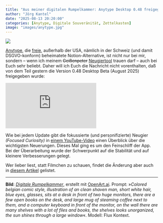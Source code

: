 ```yaml
---
title: "Aus meiner digitalen Rumpelkammer: Anytype Desktop 0.48 freigegeben"
author: "Jörg Kantel"
date: "2025-08-13 20:20:00"
categories: [Anytype, Digitale Souveränität, Zettelkasten]
image: "images/anytype.jpg"
---
```


[![](images/anytype-b.jpg)](https://www.flickr.com/photos/schockwellenreiter/54719044550/)

[Anytype](https://anytype.io/), die [freie](https://blog.anytype.io/our-open-philosophy/), außerhalb der USA, nämlich in der Schweiz (und damit DSGVO-konform) beheimatete Notion-Alternative, ist nicht nur bei mir, sondern -- wenn ich meinem ~~Geißenpeter~~ [Neugiertool](https://www.goatcounter.com/) trauen darf -- auch bei Euch sehr beliebt. Daher will ich Euch die Nachricht nicht vorenthalten, daß von dem Teil gestern die Version 0.48 Desktop Beta (August&nbsp;2025) freigegeben wurde:

<iframe class="if16_9" src="https://www.youtube.com/embed/iRUjGENs7eQ?si=yvB21Iqrdd8hTQsT" title="YouTube video player" frameborder="0" allow="accelerometer; autoplay; clipboard-write; encrypted-media; gyroscope; picture-in-picture; web-share" referrerpolicy="strict-origin-when-cross-origin" allowfullscreen></iframe>

Wie bei jedem Update gibt die fokussierte (und personifizierte) Neugier *(Focused Curiosity)* in [einem YouTube-Video](https://www.youtube.com/watch?v=iRUjGENs7eQ) einen Überblick über die wichtigsten Neuerungen. Dieses Mal ging es um den Feinschliff der App. Bei der Überarbeitung wurde der Schwerpunkt auf die Stabilität und auf kleinere Verbesserungen gelegt.

Wer lieber liest, statt Filmchen zu schauen, findet die Änderung aber auch in [diesem Artikel](https://community.anytype.io/t/anytype-desktop-0-48-0-released/28523) gelistet.

---

**Bild**: *[Digitale Rumpelkammer](https://www.flickr.com/photos/schockwellenreiter/54719044550/)*, erstellt mit [OpenArt.ai](https://openart.ai/home). Prompt: »*Colored belgian comic style, illustration of an clean shaven man, short white hair, blue eyes, glasses, sits at a desk in front of two huge monitors, there are a few open books on the desk, and large mug of steaming coffee next to them, and a computer keyboard in front of the monitor, on the wall there are many shelves with a lot of files and books, the shelves looks unorganized, the sun shines through a large window*«. Modell: Flux Kontext.